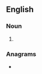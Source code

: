 ==English==

===Noun===
{{head|en|noun plural form}}

# {{plural of|zooarchaeologist|lang=en}}

===Anagrams===
* {{anagrams|en|a=aaceghiloooorsstz|archaeozoologists}}